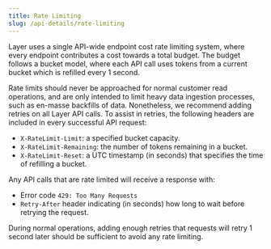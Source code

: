 ```yaml
---
title: Rate Limiting
slug: /api-details/rate-limiting
---
```



Layer uses a single API-wide endpoint cost rate limiting system, where every endpoint contributes a cost towards a total budget. The budget follows a bucket model, where each API call uses tokens from a current bucket which is refilled every 1 second.

Rate limits should never be approached for normal customer read operations, and are only intended to limit heavy data ingestion processes, such as en-masse backfills of data. Nonetheless, we recommend adding retries on all Layer API calls. To assist in retries, the following headers are included in every successful API request:
- `X-RateLimit-Limit`: a specified bucket capacity.
- `X-RateLimit-Remaining`: the number of tokens remaining in a bucket.
- `X-RateLimit-Reset`: a UTC timestamp (in seconds) that specifies the time of refilling a bucket.

Any API calls that are rate limited will receive a response with:
- Error code `429: Too Many Requests`
- `Retry-After` header indicating (in seconds) how long to wait before retrying the request.

During normal operations, adding enough retries that requests will retry 1 second later should be sufficient to avoid any rate limiting.